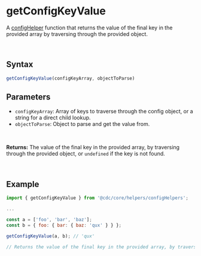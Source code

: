 
<Meta
  title="Helpers/configHelpers/getConfigKeyValue"
/>

# getConfigKeyValue
A [configHelper](./?path=/docs/helpers-confighelpers-confighelpers--docs) function that returns the value of the final key in the provided array by traversing through the provided object.

&nbsp;
## Syntax
```js
getConfigKeyValue(configKeyArray, objectToParse)
```

## Parameters
- `configKeyArray`: Array of keys to traverse through the config object, or a string for a direct child lookup.
- `objectToParse`: Object to parse and get the value from.
<br/>

**Returns:** The value of the final key in the provided array, by traversing through the provided object, or `undefined` if the key is not found.

&nbsp;
## Example

```js
import { getConfigKeyValue } from '@cdc/core/helpers/configHelpers';

...

const a = ['foo', 'bar', 'baz'];
const b = { foo: { bar: { baz: 'qux' } } };

getConfigKeyValue(a, b); // 'qux'

// Returns the value of the final key in the provided array, by traversing through the provided object.
```
